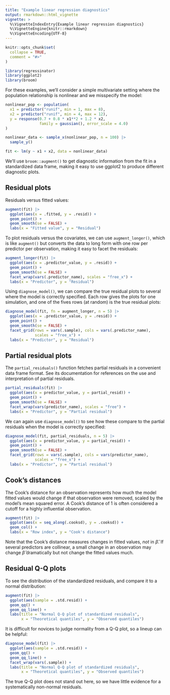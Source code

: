 ```yaml
---
title: "Example linear regression diagnostics"
output: rmarkdown::html_vignette
vignette: >
  %\VignetteIndexEntry{Example linear regression diagnostics}
  %\VignetteEngine{knitr::rmarkdown}
  %\VignetteEncoding{UTF-8}
---
```


```r
knitr::opts_chunk$set(
  collapse = TRUE,
  comment = "#>"
)
```

```r
library(regressinator)
library(ggplot2)
library(broom)
```

For these examples, we'll consider a simple multivariate setting where the
population relationship is nonlinear and we misspecify the model:

```r
nonlinear_pop <- population(
  x1 = predictor("runif", min = 1, max = 8),
  x2 = predictor("runif", min = 4, max = 12),
  y = response(0.7 + 0.8 * x1**2 + 1.2 * x2,
               family = gaussian(), error_scale = 4.0)
)

nonlinear_data <- sample_x(nonlinear_pop, n = 100) |>
  sample_y()

fit <- lm(y ~ x1 + x2, data = nonlinear_data)
```

We'll use `broom::augment()` to get diagnostic information from the fit in a
standardized data frame, making it easy to use ggplot2 to produce different
diagnostic plots.

## Residual plots

Residuals versus fitted values:

```r
augment(fit) |>
  ggplot(aes(x = .fitted, y = .resid)) +
  geom_point() +
  geom_smooth(se = FALSE) +
  labs(x = "Fitted value", y = "Residual")
```

To plot residuals versus the covariates, we can use `augment_longer()`, which is
like `augment()` but converts the data to long form with one row per predictor
per observation, making it easy to facet the residuals:

```r
augment_longer(fit) |>
  ggplot(aes(x = .predictor_value, y = .resid)) +
  geom_point() +
  geom_smooth(se = FALSE) +
  facet_wrap(vars(.predictor_name), scales = "free_x") +
  labs(x = "Predictor", y = "Residual")
```

Using `diagnose_model()`, we can compare the true residual plots to several where
the model is correctly specified. Each row gives the plots for one simulation,
and one of the fives rows (at random) is the true residual plots:

```r
diagnose_model(fit, fn = augment_longer, n = 5) |>
  ggplot(aes(x = .predictor_value, y = .resid)) +
  geom_point() +
  geom_smooth(se = FALSE) +
  facet_grid(rows = vars(.sample), cols = vars(.predictor_name),
             scales = "free_x") +
  labs(x = "Predictor", y = "Residual")
```

## Partial residual plots

The `partial_residuals()` function fetches partial residuals in a convenient
data frame format. See its documentation for references on the use and
interpretation of partial residuals.

```r
partial_residuals(fit) |>
  ggplot(aes(x = predictor_value, y = partial_resid)) +
  geom_point() +
  geom_smooth(se = FALSE) +
  facet_wrap(vars(predictor_name), scales = "free") +
  labs(x = "Predictor", y = "Partial residual")
```

We can again use `diagnose_model()` to see how these compare to the partial
residuals when the model is correctly specified:

```r
diagnose_model(fit, partial_residuals, n = 5) |>
  ggplot(aes(x = predictor_value, y = partial_resid)) +
  geom_point() +
  geom_smooth(se = FALSE) +
  facet_grid(rows = vars(.sample), cols = vars(predictor_name),
             scales = "free_x") +
  labs(x = "Predictor", y = "Partial residual")
```

## Cook's distances

The Cook's distance for an observation represents how much the model fitted
values would change if that observation were removed, scaled by the model's mean
squared error. A Cook's distance of 1 is often considered a cutoff for a highly
influential observation.

```r
augment(fit) |>
  ggplot(aes(x = seq_along(.cooksd), y = .cooksd)) +
  geom_col() +
  labs(x = "Row index", y = "Cook's distance")
```

Note that the Cook's distance measures changes in fitted values, *not* in $\hat
\beta$. If several predictors are collinear, a small change in an observation
may change $\hat \beta$ dramatically but not change the fitted values much.

## Residual Q-Q plots

To see the distribution of the standardized residuals, and compare it to a
normal distribution:

```r
augment(fit) |>
  ggplot(aes(sample = .std.resid)) +
  geom_qq() +
  geom_qq_line() +
  labs(title = "Normal Q-Q plot of standardized residuals",
       x = "Theoretical quantiles", y = "Observed quantiles")
```

It is difficult for novices to judge normality from a Q-Q plot, so a lineup can
be helpful:

```r
diagnose_model(fit) |>
  ggplot(aes(sample = .std.resid)) +
  geom_qq() +
  geom_qq_line() +
  facet_wrap(vars(.sample)) +
  labs(title = "Normal Q-Q plot of standardized residuals",
       x = "Theoretical quantiles", y = "Observed quantiles")
```

The true Q-Q plot does not stand out here, so we have little evidence for a
systematically non-normal residuals.
